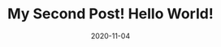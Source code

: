 ---
title: My Second Post! Hello World!
slug: my-second-post
date: 2020-11-04
featureImage: mountain.jpg
excerpt: I'm baby mixtape copper mug typewriter truffaut subway tile lyft whatever heirloom vinyl hoodie fingerstache sriracha iPhone cornhole.
---